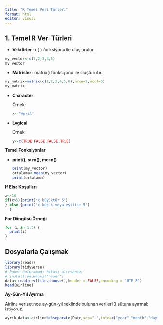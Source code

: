 ---
title: "R Temel Veri Türleri"
format: html
editor: visual
---

## 1. Temel R Veri Türleri

-   **Vektörler :** c( ) fonksiyonu ile oluşturulur.

```{r}
my_vector<-c(1,2,3,4,5)
my_vector
```

-   **Matrisler :** matrix() fonksiyonu ile oluşturulur.

```{r}
my_matrix=matrix(c(1,2,3,4,5,6),nrow=2,ncol=3)
my_matrix
```

-   **Character**

    Örnek:

    ```{r}
    x<-"April"
    ```

-   **Logical**

    Örnek

    ```{r}
    y<-c(TRUE,FALSE,FALSE,TRUE)
    ```

**Temel Fonksiyonlar**

-   **print(), sum(), mean()**

    ```{r}
    print(my_vector)
    ortalama<-mean(my_vector)
    print(ortalama)
    ```

**If Else Koşulları**

```{r}
x<-10 
if(x>5){print("x büyüktür 5")
} else {print("x küçük veya eşittir 5")
  }
```

**For Döngüsü Örneği**

```{r}
for (i in 1:5) {
  print(i)
}
```

## Dosyalarla Çalışmak

```{r}
library(readr)
library(tidyverse)
# Paket bulunamadı hatası alırsanız:
# install.packages("readr")
data<-read.csv(file.choose(),header = FALSE,encoding = "UTF-8")
head(airline)
```

**Ay-Gün-Yıl Ayırma**

Airline verisetince ay-gün-yıl şeklinde bulunan verileri 3 sütuna ayırmak istiyoruz.

```{r}
ayrik_data<-airline%>%separate(Date,sep="-",into=c("year","month","day"))
```
